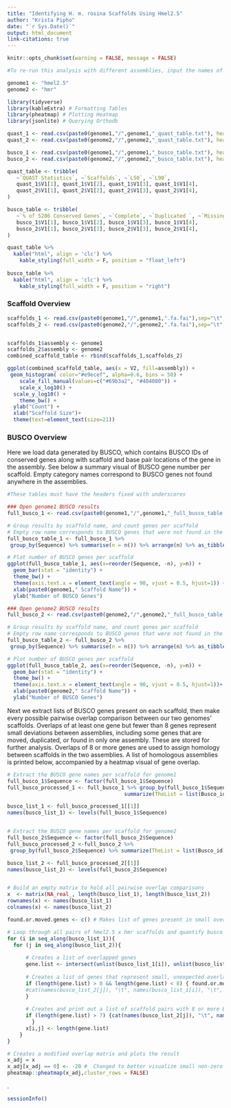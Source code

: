 ---
title: "Identifying H. m. rosina Scaffolds Using Hmel2.5"
author: "Krista Pipho"
date: "`r Sys.Date()`"
output: html_document
link-citations: true
---

```{r file_info, include=FALSE}
knitr::opts_chunk$set(warning = FALSE, message = FALSE) 

#To re-run this analysis with different assemblies, input the names of the desired assemblies below

genome1 <- "hmel2.5"
genome2 <- "hmr"
```


```{r Packages, message=FALSE}
library(tidyverse)
library(kableExtra) # Formatting Tables
library(pheatmap) # Plotting Heatmap 
library(jsonlite) # Querying Orthodb 
```

```{r, echo=FALSE}
quast_1 <- read.csv(paste0(genome1,"/",genome1,"_quast_table.txt"), header=FALSE)
quast_2 <- read.csv(paste0(genome2,"/",genome2,"_quast_table.txt"), header=FALSE)

busco_1 <- read.csv(paste0(genome1,"/",genome1,"_busco_table.txt"), header=FALSE)
busco_2 <- read.csv(paste0(genome2,"/",genome2,"_busco_table.txt"), header=FALSE)
```


```{r Tables, echo=FALSE}
quast_table <- tribble(
   ~`QUAST Statistics`, ~`Scaffolds`, ~`L50`, ~`L90`,
   quast_1$V1[1], quast_1$V1[2], quast_1$V1[3], quast_1$V1[4],
   quast_2$V1[1], quast_2$V1[2], quast_2$V1[3], quast_2$V1[4],
)

busco_table <- tribble(
   ~`% of 5286 Conserved Genes`, ~`Complete`, ~`Duplicated `, ~`Missing`,
   busco_1$V1[1], busco_1$V1[2], busco_1$V1[3], busco_1$V1[4],
   busco_2$V1[1], busco_2$V1[2], busco_2$V1[3], busco_2$V1[4],
)

quast_table %>%
  kable("html", align = 'clc') %>%
    kable_styling(full_width = F, position = "float_left")
 
busco_table %>%
  kable("html", align = 'clc') %>%
    kable_styling(full_width = F, position = "right")
```

### Scaffold Overview

```{r}
scaffolds_1 <- read.csv(paste0(genome1,"/",genome1,".fa.fai"),sep="\t", header=FALSE, skip = 2) %>% select(V1, V2)
scaffolds_2 <- read.csv(paste0(genome2,"/",genome2,".fa.fai"),sep="\t", header=FALSE, skip = 2) %>% select(V1, V2)


scaffolds_1$assembly <- genome1
scaffolds_2$assembly <- genome2
combined_scaffold_table <- rbind(scaffolds_1,scaffolds_2)
```

```{r, fig.height=4, fig.width=8}
ggplot(combined_scaffold_table, aes(x = V2, fill=assembly)) +
 geom_histogram( color="#e9ecef", alpha=0.6, bins = 50) +
    scale_fill_manual(values=c("#69b3a2", "#404080")) +
    scale_x_log10() +
  scale_y_log10() +
    theme_bw() +
  ylab("Count") +
  xlab("Scaffold Size")+
  theme(text=element_text(size=21))
```

### BUSCO Overview

Here we load data generated by BUSCO, which contains BUSCO IDs of conserved genes along with scaffold and base pair locations of the gene in the assembly. See below a summary visual of BUSCO gene number per scaffold. Empty category names correspond to BUSCO genes not found anywhere in the assemblies.

```{r BUSCO Data, figures-side, fig.show="hold", out.width="50%"}
#These tables must have the headers fixed with underscores

### Open genome1 BUSCO results
full_busco_1 <- read.csv(paste0(genome1,"/",genome1,"_full_busco_table.tsv"),sep="\t", header=TRUE)

# Group results by scaffold name, and count genes per scaffold
# Empty row name corresponds to BUSCO genes that were not found in the assembly
full_busco_table_1 <- full_busco_1 %>%
 group_by(Sequence) %>% summarise(n = n()) %>% arrange(n) %>% as_tibble()

# Plot number of BUSCO genes per scaffold
ggplot(full_busco_table_1, aes(x=reorder(Sequence, -n), y=n)) +
  geom_bar(stat = "identity") +
  theme_bw() +
  theme(axis.text.x = element_text(angle = 90, vjust = 0.5, hjust=1)) + 
  xlab(paste0(genome1," Scaffold Name")) +
  ylab("Number of BUSCO Genes")

### Open genome2 BUSCO results
full_busco_2 <- read.csv(paste0(genome2,"/",genome2,"_full_busco_table.tsv"),sep="\t", header=TRUE)

# Group results by scaffold name, and count genes per scaffold
# Empty row name corresponds to BUSCO genes that were not found in the assembly
full_busco_table_2 <- full_busco_2 %>%
 group_by(Sequence) %>% summarise(n = n()) %>% arrange(n) %>% as_tibble()

# Plot number of BUSCO genes per scaffold
ggplot(full_busco_table_2, aes(x=reorder(Sequence, -n), y=n)) +
  geom_bar(stat = "identity") +
  theme_bw() +
  theme(axis.text.x = element_text(angle = 90, vjust = 0.5, hjust=1))+ 
  xlab(paste0(genome2," Scaffold Name")) +
  ylab("Number of BUSCO Genes") 

```

Next we extract lists of BUSCO genes present on each scaffold, then make every possible pairwise overlap comparison between our two genomes' scaffolds. Overlaps of at least one gene but fewer than 8 genes represent small deviations between assemblies, including some genes that are moved, duplicated, or found in only one assembly. These are stored for further analysis. Overlaps of 8 or more genes are used to assign homology between scaffolds in the two assemblies. A list of homologous assemblies is printed below, accompanied by a heatmap visual of gene overlap.

```{r Gene Overlap Matrix, fig.height=8, fig.width=8}
# Extract the BUSCO gene names per scaffold for genome1
full_busco_1$Sequence <- factor(full_busco_1$Sequence) 
full_busco_processed_1 <- full_busco_1 %>% group_by(full_busco_1$Sequence) %>% 
                                      summarize(TheList = list(Busco_id)) %>% select(TheList)

busco_list_1 <- full_busco_processed_1[[1]]
names(busco_list_1) <- levels(full_busco_1$Sequence)


# Extract the BUSCO gene names per scaffold for genome2
full_busco_2$Sequence <- factor(full_busco_2$Sequence) 
full_busco_processed_2 <-full_busco_2 %>%
 group_by(full_busco_2$Sequence) %>% summarize(TheList = list(Busco_id)) %>% select(TheList)

busco_list_2 <- full_busco_processed_2[[1]]
names(busco_list_2) <- levels(full_busco_2$Sequence)


# Build an empty matrix to hold all pairwise overlap comparisons
x  <- matrix(NA_real_, length(busco_list_1), length(busco_list_2))
rownames(x) <- names(busco_list_1) 
colnames(x) <- names(busco_list_2)

found.or.moved.genes <- c() # Makes list of genes present in small overlaps

# Loop through all pairs of hmel2.5 x hmr scaffolds and quantify busco gene overlap
for (i in seq_along(busco_list_1)){
  for (j in seq_along(busco_list_2)){ 
    
      # Creates a list of overlapped genes
      gene.list <- intersect(unlist(busco_list_1[i]), unlist(busco_list_2[j]))
      
      # Creates a list of genes that represent small, unexpected overlaps (genes only in one assembly or assembled onto different scaffolds)
      if (length(gene.list) > 0 && length(gene.list) < 8) { found.or.moved.genes <- c(found.or.moved.genes,gene.list)
      #cat(names(busco_list_2[j]), "\t", names(busco_list_1[i]), "\t", length(gene.list), "\n")
      }
      
      # Creates and print out a list of scaffold pairs with 8 or more BUSCO gene overlaps
      if (length(gene.list) > 7) {cat(names(busco_list_2[j]), "\t", names(busco_list_1[i]), "\t", length(gene.list), "\n")
        }
      x[i,j] <- length(gene.list)
    }
}

# Creates a modified overlap matrix and plots the result
x_adj = x
x_adj[x_adj == 0] <- -20 #  Changed to better visualize small non-zero overlap numbers
pheatmap::pheatmap(x_adj,cluster_rows = FALSE)
```


.

```{r Session Information}
sessionInfo()
```
